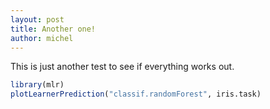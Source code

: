 ```yaml
---
layout: post
title: Another one!
author: michel
---
```


This is just another test to see if everything works out.

```r
library(mlr)
plotLearnerPrediction("classif.randomForest", iris.task)
```
